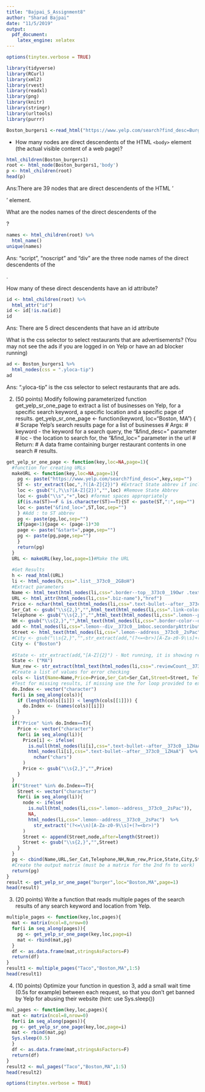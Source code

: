 ---
title: "Bajpai_S_Assignment8"
author: "Sharad Bajpai"
date: "11/5/2019"
output: 
  pdf_document: 
    latex_engine: xelatex
---

```{r, include=FALSE}
options(tinytex.verbose = TRUE)
```
```{r}
library(tidyverse)
library(RCurl)
library(xml2)
library(rvest)
library(readxl)
library(png)
library(knitr)
library(stringr)
library(urltools)
library(purrr)

Boston_burgers1 <-read_html("https://www.yelp.com/search?find_desc=Burgers&find_loc=Downtown%2C%20Boston%2C%20MA&ns=1&l=p%3AMA%3ABoston%3A%3A%5BAllston%2FBrighton%2CBack_Bay%2CBeacon_Hill%2CDowntown%2CFenway%2CSouth_End%2CWest_End%5D")
```
- How many nodes are direct descendents of the HTML `<body>` element (the actual visible content of a web page)?

```{r}  
html_children(Boston_burgers1)
root <- html_node(Boston_burgers1,'body')
p <- html_children(root)
head(p)
```
Ans:There are 39 nodes that are direct descendents of the HTML '<body>' element.

What are the nodes names of the direct descendents of the <body>?

```{r}
names <- html_children(root) %>% 
  html_name()
unique(names)
```

Ans: "script", "noscript" and "div" are the three node names of the direct descendents of the <body>.

How many of these direct descendents have an id attribute?

```{r}
id <- html_children(root) %>% 
  html_attr("id")
id <- id[!is.na(id)]
id
```
Ans: There are 5 direct descendents that have an id attribute

What is the css selector to select restaurants that are advertisements? (You may not see the ads if you are logged in on Yelp or have an ad blocker running)
```{r}
ad <- Boston_burgers1 %>% 
  html_nodes(css = ".yloca-tip")
ad
```

Ans: ".yloca-tip" is the css selector to select restaurants that are ads.

2. (50 points) Modify following parameterized function get_yelp_sr_one_page to extract a list of businesses on Yelp, for a specific search keyword, a specific location and a specific page of results. get_yelp_sr_one_page <- function(keyword, loc=“Boston, MA”) { # Scrape Yelp’s search results page for a list of businesses # Args: # keyword -
the keyword for a search query, the “&find_desc=” parameter # loc - the location to
search for, the “&find_loc=” parameter in the url # Return: # A data frame containing
burger restaurant contents in one search # results.

```{r}
get_yelp_sr_one_page <- function(key,loc=NA,page=1){
  #function for creating URLs
  makeURL <- function(key,loc=NA,page=1){
    pg <- paste("https://www.yelp.com/search?find_desc=",key,sep="")
    ST <- str_extract(loc,",?([A-Z]{2})") #Extract State abbrev if included
    loc <- gsub("(,?\\s?[A-Z]{2})","",loc) #Remove State Abbrev
    loc <- gsub("\\s","+",loc) #format spaces appropriately
    if(is.na(ST)==F & is.character(ST)==T){ST <- paste(ST,":",sep="")
    loc <- paste("&find_loc=",ST,loc,sep="")
    } #Add : to ST abbrev
    pg <- paste(pg,loc,sep="")
    if(page>1){page <- (page-1)*30
    page <- paste("&start=",page,sep="")
    pg <- paste(pg,page,sep="")
    }
    return(pg)
  }
  URL <- makeURL(key,loc,page=1)#Make the URL
  
  #Get Results
  h <- read_html(URL)
  li <- html_nodes(h,css=".list__373c0__2G8oH")
  #Extract parameters
  Name <- html_text(html_nodes(li,css=".border--top__373c0__19Owr .text-color--black-regular__373c0__38bRH .link-size--inherit__373c0__2JXk5 , .border-color--default__373c0__2oFDT~ .border-color--default__373c0__2oFDT+ .border-color--default__373c0__2oFDT .border-color--default__373c0__2oFDT .border-color--default__373c0__2oFDT .border-color--default__373c0__2oFDT .border-color--default__373c0__2oFDT .border-color--default__373c0__2oFDT .border-color--default__373c0__2oFDT .border-color--default__373c0__2oFDT .border-color--default__373c0__2oFDT .border-color--default__373c0__2oFDT .border-color--default__373c0__2oFDT .border-color--default__373c0__2oFDT .link-size--inherit__373c0__2JXk5"))
  URL <- html_attr(html_nodes(li,css=".biz-name"),"href")
  Price <- nchar(html_text(html_nodes(li,css=".text-bullet--after__373c0__1ZHaA")),type="chars")
  Ser_Cat <- gsub("\\s{2,}","",html_text(html_nodes(li,css=".link-color--inherit__373c0__15ymx")))
  Telephone <- gsub("\\s{2,}","",html_text(html_nodes(li,css=".lemon--p__373c0__3Qnnj text__373c0__2pB8f text-color--normal__373c0__K_MKN text-align--right__373c0__3ARv")))
  NH <- gsub("\\s{2,}","",html_text(html_nodes(li,css=".border-color--default__373c0__2oFDT~ .border-color--default__373c0__2oFDT+ .border-color--default__373c0__2oFDT .border-color--default__373c0__2oFDT .border-color--default__373c0__2oFDT .border-color--default__373c0__2oFDT .border-color--default__373c0__2oFDT .border-color--default__373c0__2oFDT .border-color--default__373c0__2oFDT .border-color--default__373c0__2oFDT .text-align--right__373c0__3fmmn .border-color--default__373c0__2oFDT .border-color--default__373c0__2oFDT .border-color--default__373c0__2oFDT .border-color--default__373c0__2oFDT .text-align--right__373c0__3ARv7")))
  add <- html_nodes(li,css=".lemon--div__373c0__1mboc.secondaryAttributes__373c0__7bA0w.arrange-unit__373c0__1piwO.border-color--default__373c0__2oFDT")
  Street <- html_text(html_nodes(li,css=".lemon--address__373c0__2sPac"))
  #City <- gsub("\\s{2,}","",str_extract(add,"(?<=<br>)[A-Za-z0-9\\s]+(?=,)")) {This code wasn't giving the desired results. Thus, I am assigning city as Boston manually.}
  City <- ("Boston")
  
  #State <- str_extract(add,"[A-Z]{2}") - Not running, it is showing result as "FD" in the state column, so I am manually inputting the state as "MA". 
  State <- ("MA")
  Num_rew <- str_extract(html_text(html_nodes(li,css=".reviewCount__373c0__2r4xT")),"\\d+")
  #Create a list of values for error checking
  cols <- list(Name=Name,Price=Price,Ser_Cat=Ser_Cat,Street=Street, Telephone=Telephone,City=City,State=State,NH=NH,Num_rew=Num_rew)
  #Test for missing results, if missing use the for loop provided to extract each value individually and add NA for missing values.
  do.Index <- vector("character")
  for(i in seq_along(cols)){
    if (length(cols[[i]]) < length(cols[[1]])) {
      do.Index <- (names(cols)[[i]])
    }
  }
  if("Price" %in% do.Index==T){
    Price <- vector("character")
    for(i in seq_along(li)){
      Price[i] <- ifelse(
        is.null(html_nodes(li[i],css=".text-bullet--after__373c0__1ZHaA")), NA,
        html_nodes(li[i],css=".text-bullet--after__373c0__1ZHaA")  %>% html_text() %>% 
          nchar("chars")
      )
      Price <- gsub("\\s{2,}","",Price)
    }
  }
  if("Street" %in% do.Index==T){
    Street <- vector("character")
    for(i in seq_along(li)){
      node <- ifelse(
        is.null(html_nodes(li,css=".lemon--address__373c0__2sPac")), 
        NA,
        html_nodes(li,css=".lemon--address__373c0__2sPac")  %>% 
          str_extract("(?<=\\n)[A-Za-z0-9\\s]+(?=<br>)")
      )
      Street <- append(Street,node,after=length(Street))
      Street <- gsub("\\s{2,}","",Street)
    }
  }
  pg <- cbind(Name,URL,Ser_Cat,Telephone,NH,Num_rew,Price,State,City,Street)
  #Create the output matrix (must be a matrix for the 2nd fn to work)
  return(pg)
}
result <- get_yelp_sr_one_page("burger",loc="Boston,MA",page=1)
head(result)
```

3. (20 points) Write a function that reads multiple pages of the search results of any search keyword and location from Yelp.

```{r}
multiple_pages <- function(key,loc,pages){
  mat <- matrix(ncol=8,nrow=0)
  for(i in seq_along(pages)){
    pg <- get_yelp_sr_one_page(key,loc,page=i)
    mat <- rbind(mat,pg)
  }
  df <- as.data.frame(mat,stringsAsFactors=F)
  return(df)
}
result1 <- multiple_pages("Taco","Boston,MA",1:5)
head(result1)
```
4. (10 points) Optimize your function in question 3, add a small wait time (0.5s for example) between each request, so that you don't get banned by Yelp for abusing their website (hint: use Sys.sleep())

```{r}
mul_pages <- function(key,loc,pages){
  mat <- matrix(ncol=8,nrow=0)
  for(i in seq_along(pages)){
  pg <- get_yelp_sr_one_page(key,loc,page=i)
  mat <- rbind(mat,pg)
  Sys.sleep(0.5)
  }
  df <- as.data.frame(mat,stringsAsFactors=F)
  return(df)
}
result2 <- mul_pages("Taco","Boston,MA",1:5)
head(result2)
```
```{r, include=FALSE}
options(tinytex.verbose = TRUE)
```